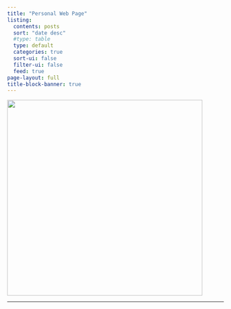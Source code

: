 ---
title: "Personal Web Page"
listing:
  contents: posts
  sort: "date desc"
  #type: table
  type: default
  categories: true
  sort-ui: false
  filter-ui: false
  feed: true
page-layout: full
title-block-banner: true
---

![](img/leaves.png){width="454"}

------------------------------------------------------------------------
